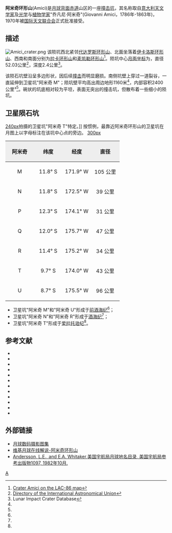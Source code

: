 {{lunar crater data |
 image=Amici_LROC.jpg|240px|
 caption=[[月球勘测轨道飞行器|月球勘测轨道飞行器]]拍摄，右上为阿米奇环形山。|
 latitude=10.06|
 N_or_S=S|
 longitude=172.23|
 E_or_W=W|
 diameter=52.03公里|
 depth=2.4公里|
 colong=172|
 eponym=乔凡尼·阿米奇}}
'''阿米奇环形山'''(Amici)是[[月球背面|月球背面]][[赤道|赤道]]山区的一座[[撞击坑|撞击坑]]，其名称取自[[意大利|意大利]][[天文学家|天文学家]]及[[光学|光学]]与[[植物学家|植物学家]]"乔凡尼·阿米奇"(Giovanni Amici，1786年-1863年)，1970年被[[国际天文联合会|国际天文联合会]]正式批准接受。

==描述==
[[Image:Amici_crater.png|thumb]]
该陨坑西北紧邻[[代达罗斯环形山|代达罗斯环形山]]、北面坐落着[[伊卡洛斯环形山|伊卡洛斯环形山]]、西南和南面分别为[[拉卡环形山|拉卡环形山]]和[[麦凯勒环形山|麦凯勒环形山]]<ref>[http://planetarynames.wr.usgs.gov/images/Lunar/lac_86_lo.pdf Crater Amici on the LAC-86 map]</ref>。陨坑中心[[月面坐标|月面坐标]]为{{Coord|10.06|S|172.23|W|globe:Moon|nogoogle=1|noosm=1}}，直径52.03公里<ref name="IAU">[http://planetarynames.wr.usgs.gov/Feature/232 Directory of the International Astronomical Union]</ref>，深度2.4公里<ref name=LICD>Lunar Impact Crater Database</ref>。

该陨石坑壁沿呈多边形状，因后续[[撞击事件|撞击]]而明显磨损。南侧坑壁上穿过一道裂谷，一直延伸到卫星坑"阿米奇 M"；陨坑壁平均高出周边地形1160米<ref name="LICD"/>，内部容积2400公里³<ref name="LICD"/>。碗状的坑底相对较为平坦，表面无突出的撞击坑，但散布着一些细小的陨坑。{{clear}}

==卫星陨石坑==
[[image:Amici_T_crater_as08-14-2420.jpg|240px]]拍摄的卫星坑"阿米奇 T"特定。]]
按惯例，最靠近阿米奇环形山的卫星坑在月图上以字母标注在该坑中心点的旁边。
[[image:Amici_sattelite_craters_map.jpg|300px]]

{| class="wikitable"
!width="25%" style="background:#eeeeee;" |阿米奇
!width="25%" style="background:#eeeeee;" |纬度
!width="25%" style="background:#eeeeee;" |经度
!width="25%" style="background:#eeeeee;" |直径
|-
|align="center"|M
|align="center"|11.8° S
|align="center"|171.9° W
|align="center"|105 公里
|-
|align="center"|N
|align="center"|11.8° S
|align="center"|172.5° W
|align="center"|39 公里
|-
|align="center"|P
|align="center"|12.3° S
|align="center"|174.1° W
|align="center"|31 公里
|-
|align="center"|Q
|align="center"|12.0° S
|align="center"|175.7° W
|align="center"|47 公里
|-
|align="center"|R
|align="center"|11.4° S
|align="center"|175.2° W
|align="center"|34 公里
|-
|align="center"|T
|align="center"|9.7° S
|align="center"|174.0° W
|align="center"|43 公里
|-
|align="center"|U
|align="center"|8.7° S
|align="center"|175.5° W
|align="center"|96 公里
|}{{clear}}
* 卫星坑"阿米奇 M"和"阿米奇 U"形成于[[前酒海纪|前酒海纪]]<ref name="LICD"/>；
* 卫星坑"阿米奇 N"和"阿米奇 R"形成于[[酒海纪|酒海纪]]<ref name="LICD"/>；
* 卫星坑"阿米奇 T"形成于[[爱拉托逊纪|爱拉托逊纪]]<ref name="LICD"/>。

==参考文献==
{{reflist}}
{{refbegin}}
* {{cite book
  | last1 = Andersson
  | first1 = L. E.
  | last2 = Whitaker
  | first2 = E. A.
  | authorlink2 = Ewen Whitaker
  | date = 1982
  | title = [[NASA|NASA]] Catalogue of Lunar Nomenclature
  | publisher = NASA RP-1097
  | ref = harv
  }}
* {{cite web
  | last = Blue
  | first = Jennifer
  | date = July 25, 2007
  | title = Gazetteer of Planetary Nomenclature
  | publisher = [[United_States_Geological_Survey|USGS]]
  | url = http://planetarynames.wr.usgs.gov/
  | accessdate = 2007-08-05
  | ref = harv
  | archive-date = 2019-12-05
  | archive-url = https://web.archive.org/web/20191205162958/https://planetarynames.wr.usgs.gov/
  | dead-url = no
  }}
* {{cite book
  | last1 = Bussey
  | first1 = B.
  | authorlink1 = Ben Bussey
  | last2 = Spudis
  | first2 = P.
  | authorlink2 = Paul Spudis
  | date = 2004
  | title = The Clementine Atlas of the Moon
  | publisher = Cambridge University Press
  | location = New York
  | isbn = 978-0-521-81528-4
  | ref = harv
  }}
* {{cite book
  | last1 = Cocks
  | first1 = Elijah E.
  | last2 = Cocks
  | first2 = Josiah C.
  | date = 1995
  | title = Who's Who on the Moon: A Biographical Dictionary of Lunar Nomenclature
  | url = https://archive.org/details/isbn_9780936389271
  | publisher = Tudor Publishers
  | isbn = 978-0-936389-27-1
  | ref = harv
  }}
* {{cite web
  | last = McDowell
  | first = Jonathan
  | date = July 15, 2007
  | url = http://host.planet4589.org/astro/lunar/
  | title = Lunar Nomenclature
  | publisher = Jonathan's Space Report
  | accessdate = 2007-10-24
  | ref = harv
  | archive-date = 2019-06-21
  | archive-url = https://web.archive.org/web/20190621012337/http://host.planet4589.org/astro/lunar/
  | dead-url = no
  }}
* {{cite journal| last1 = Menzel| first1 = D. H.| last2 = Minnaert| first2 = M.| last3 = Levin| first3 = B.| last4 = Dollfus| first4 = A.| last5 = Bell| first5 = B.| title = Report on Lunar Nomenclature by the Working Group of Commission 17 of the IAU| doi = 10.1007/BF00171763| journal = Space Science Reviews| volume = 12| issue = 2| pages = 136–186| date = 1971| bibcode = 1971SSRv...12..136M| ref = harv}}
* {{cite book
  | first = Patrick
  | last = Moore
  | authorlink = Patrick Moore
  | date = 2001
  | title = On the Moon
  | url = https://archive.org/details/patrickmooreonmo00patr
  | publisher = Sterling Publishing Co.
  | isbn = 978-0-304-35469-6
  | ref = harv
  }}
* {{cite book
  | first = Fred W.
  | last = Price
  | date = 1988
  | title = The Moon Observer's Handbook
  | publisher = Cambridge University Press
  | isbn = 978-0-521-33500-3
  | ref = harv
  }}
* {{cite book
  | last = Rükl
  | first = Antonín
  | authorlink = Antonín Rükl
  | date = 1990
  | title = Atlas of the Moon
  | publisher = Kalmbach Books
  | isbn = 978-0-913135-17-4
  | ref = harv
  }}
* {{cite book
  | last = Webb
  | first = Rev. T. W.
  | authorlink = Thomas William Webb
  | date = 1962
  | title = Celestial Objects for Common Telescopes
  | url = https://archive.org/details/celestialobjects00webb
  | edition = 6th revised
  | publisher = Dover
  | isbn = 978-0-486-20917-3
  | ref = harv
  }}
* {{cite book
  | first = Ewen A.
  | last = Whitaker
  | authorlink = Ewen Whitaker
  | date = 1999
  | title = Mapping and Naming the Moon
  | publisher = Cambridge University Press
  | isbn = 978-0-521-62248-6
  | ref = harv
  }}
* {{cite book
  | first = Peter T.
  | last = Wlasuk
  | date = 2000
  | title = Observing the Moon
  | publisher = Springer
  | isbn = 978-1-85233-193-1
  | ref = harv
 }}
{{refend}}

==外部链接==
* [http://www.lpi.usra.edu/resources/lunar_orbiter/bin/srch_nam.shtml?Amici%7C0 月球数码摄影图集]
* [http://the-moon.wikispaces.com/Amici 维基月球在线解说-阿米奇环形山]
* [http://planet4589.org/astro/lunar/RP-1097.pdf Andersson, L.E., and E.A. Whitaker,美国宇航局月球地名目录, 美国宇航局参考出版物1097, 1982年10月.] {{Wayback|url=http://planet4589.org/astro/lunar/RP-1097.pdf |date=20141006125838 }}

[[Category:月球环形山|A]]

{{月球环形山 (A-B)}}